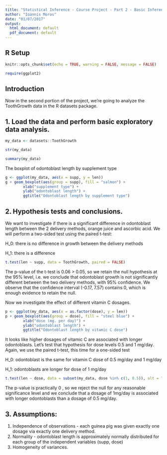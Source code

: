 ```yaml
---
title: "Statistical Inference - Course Project - Part 2 - Basic Inferential Data Analysis"
author: "Ioannis Moros"
date: "01/07/2017"
output:
  html_document: default
  pdf_document: default
---
```


## R Setup

```r
knitr::opts_chunk$set(echo = TRUE, warning = FALSE, message = FALSE)
```

```r
require(ggplot2)
```

## Introduction

Now in the second portion of the project, we're going to analyze the ToothGrowth 
data in the R datasets package.

## 1. Load the data and perform basic exploratory data analysis. 

```r
my_data <- datasets::ToothGrowth
```

```r
str(my_data)

summary(my_data)
```

The boxplot of odontoblast length by supplement type

```r
g <- ggplot(my_data, aes(x = supp, y = len))
g + geom_boxplot(aes(group = supp), fill = "salmon") + 
        xlab("supplement type") + 
        ylab("odontoblast length") + 
        ggtitle("Odontoblast length by supplement type")
```

## 2. Hypothesis tests and conclusions.

We want to investigate if there is a significant difference in odontoblast 
length between the 2 delivery methods, orange juice and ascorbic acid. We will 
perform a two-sided test using the paired t-test:

H_0: there is no difference in growth between the delivery methods

H_1: there is a difference

```r
t.test(len ~ supp, data = ToothGrowth, paired = FALSE)
```

The p-value of the t-test is 0.06 > 0.05, so we retain the null hypothesis at the 95%
level, i.e. we conclude that odontoblast growth is not significantly different 
between the two delivery methods, with 95% confidence. We observe that the 
confidence interval (-0.17, 7.57) contains 0, which is enough evidence to retain 
the null.

Now we investigate the effect of different vitamin C dosages.

```r
p <- ggplot(my_data, aes(x = as.factor(dose), y = len))
p + geom_boxplot(aes(group = dose), fill = "steel blue") + 
        xlab("dose (mg. per day)") + 
        ylab("odontoblast length") + 
        ggtitle("Odontoblast length by vitamic C dose")
```

It looks like higher dosages of vitamic C are associated with longer odontoblasts. 
Let's test that hypothesis for dose levels 0.5 and 1 mg/day. Again, we use the 
paired t-test, this time for a one-sided test

H_0: odontoblast is the same for vitamin C dose of 0.5 mg/day and 1 mg/day

H_1: odontoblasts are longer for dose of 1 mg/day

```r
t.test(len ~ dose, data = subset(my_data, dose %in% c(1, 0.5)), alt = "less", paired = FALSE)
```

The p-value is practically 0 , so we reject the null for any reasonable
significance level and we conclude that a dosage of 1mg/day is associated with 
longer odontoblasts than a dosage of 0.5 mg/day.

## 3. Assumptions:

1. Independence of observations - each guinea pig was given exactly one dosage
via exactly one delivery method.
2. Normality - odontoblast length is approximately normally distributed for each
group of the independent variables (supp, dose)
3. Homogeneity of variances.